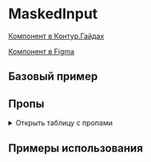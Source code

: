 
<Meta of={MaskedInputStories} />

# MaskedInput

[Компонент в Контур.Гайдах](https://guides.kontur.ru/components/input-fields/input/)

[Компонент в Figma](https://www.figma.com/file/87ScqxPzJpF9DcVBNYWOjM/%E2%9A%A1-Kontur-UI-Modern-Layout?node-id=203%3A1602)

<Description />

## Базовый пример

<Primary />

## Пропы

<details>
  <summary>Открыть таблицу с пропами</summary>
  <Controls />
</details>

## Примеры использования

<Stories title="" includePrimary={false} />
